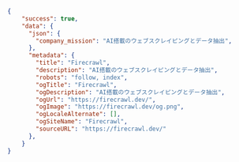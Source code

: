 ```json JSON
{
    "success": true,
    "data": {
      "json": {
        "company_mission": "AI搭載のウェブスクレイピングとデータ抽出",
      },
      "metadata": {
        "title": "Firecrawl",
        "description": "AI搭載のウェブスクレイピングとデータ抽出",
        "robots": "follow, index",
        "ogTitle": "Firecrawl",
        "ogDescription": "AI搭載のウェブスクレイピングとデータ抽出",
        "ogUrl": "https://firecrawl.dev/",
        "ogImage": "https://firecrawl.dev/og.png",
        "ogLocaleAlternate": [],
        "ogSiteName": "Firecrawl",
        "sourceURL": "https://firecrawl.dev/"
      },
    }
}
```
